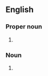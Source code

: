 ==English==

===Proper noun===
{{en-proper-noun}}

# {{ellipsis of|en|Solomon Islands}}

===Noun===
{{head|en|noun form}}

# {{plural of|en|Solomon}}